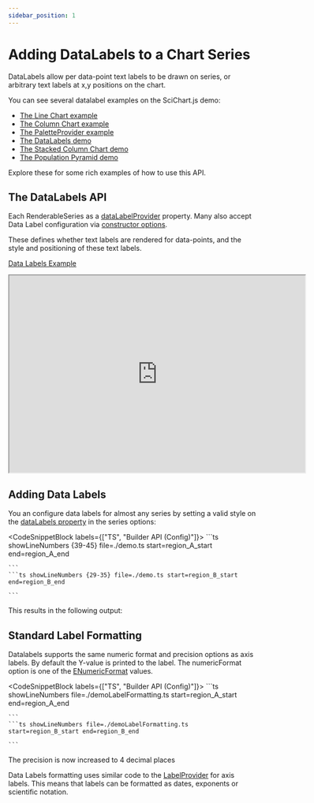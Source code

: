 ```yaml
---
sidebar_position: 1
---
```



# Adding DataLabels to a Chart Series

DataLabels allow per data-point text labels to be drawn on series, or arbitrary text labels at x,y positions on the chart.

You can see several datalabel examples on the SciChart.js demo:

- [The Line Chart example](https://demo.scichart.com/javascript-line-chart)
- [The Column Chart example](https://demo.scichart.com/javascript-column-chart)
- [The PaletteProvider example](https://demo.scichart.com/javascript-chart-color-points-individually-with-paletteprovider)
- [The DataLabels demo](https://demo.scichart.com/javascript-datalabels)
- [The Stacked Column Chart demo](https://demo.scichart.com/javascript/stacked-column-chart)
- [The Population Pyramid demo](https://demo.scichart.com/javascript/population-pyramid)

Explore these for some rich examples of how to use this API.

## The DataLabels API

Each RenderableSeries as a [dataLabelProvider](https://www.scichart.com/documentation/js/current/typedoc/classes/baserenderableseries.html#datalabelprovider) property. Many also accept Data Label configuration via [constructor options](https://www.scichart.com/documentation/js/current/typedoc/interfaces/ibaserenderableseriesoptions.html#datalabelprovider).

These defines whether text labels are rendered for data-points, and the style and positioning of these text labels.

[Data Labels Example](https://demo.scichart.com/chart-series-selection)

<iframe src="https://demo.scichart.com/iframe/javascript-datalabels" width="600" height="400"></iframe>

## Adding Data Labels

You an configure data labels for almost any series by setting a valid style on the [dataLabels property](https://www.scichart.com/documentation/js/current/typedoc/interfaces/ibaselinerenderableseriesoptions.html#datalabels) in the series options:

<CodeSnippetBlock labels={["TS", "Builder API (Config)"]}>
    ```ts showLineNumbers {39-45} file=./demo.ts start=region_A_start end=region_A_end

    ```
    ```ts showLineNumbers {29-35} file=./demo.ts start=region_B_start end=region_B_end

    ```

</CodeSnippetBlock>

This results in the following output:

<ChartPreviewWrapper maxWidth={600} />

## Standard Label Formatting

Datalabels supports the same numeric format and precision options as axis labels. By default the Y-value is printed to the label. The numericFormat option is one of the [ENumericFormat](https://www.scichart.com/documentation/js/current/typedoc/enums/enumericformat.html) values.

<CodeSnippetBlock labels={["TS", "Builder API (Config)"]}>
    ```ts showLineNumbers file=./demoLabelFormatting.ts start=region_A_start end=region_A_end

    ```
    ```ts showLineNumbers file=./demoLabelFormatting.ts start=region_B_start end=region_B_end

    ```

</CodeSnippetBlock>

The precision is now increased to 4 decimal places

<ChartPreviewWrapper maxWidth={600} jsContent={demoLabelFormatting} />

Data Labels formatting uses similar code to the [LabelProvider](/2d-charts/axis-api/axis-labels/label-provider-api-overview/README.md) for axis labels. This means that labels can be formatted as dates, exponents or scientific notation.
